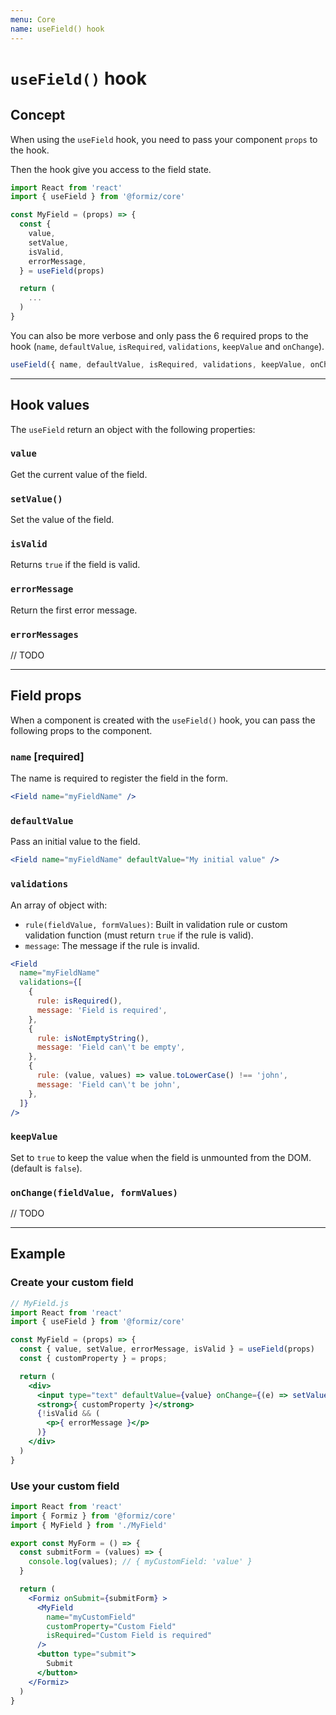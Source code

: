 ```yaml
---
menu: Core
name: useField() hook
---
```


# `useField()` hook

## Concept

When using the `useField` hook, you need to pass your component `props` to the hook.

Then the hook give you access to the field state.

```jsx
import React from 'react'
import { useField } from '@formiz/core'

const MyField = (props) => {
  const {
    value,
    setValue,
    isValid,
    errorMessage,
  } = useField(props)

  return (
    ...
  )
}
```

You can also be more verbose and only pass the 6 required props to the hook (`name`, `defaultValue`, `isRequired`, `validations`, `keepValue` and `onChange`).

```jsx
useField({ name, defaultValue, isRequired, validations, keepValue, onChange })
```

---

## Hook values

The `useField` return an object with the following properties:

### `value`

Get the current value of the field.

### `setValue()`

Set the value of the field.

### `isValid`

Returns `true` if the field is valid.

### `errorMessage`

Return the first error message.

### `errorMessages`

// TODO

---

## Field props

When a component is created with the `useField()` hook,
you can pass the following props to the component.

### `name` [required]

The name is required to register the field in the form.

```jsx
<Field name="myFieldName" />
```

### `defaultValue`

Pass an initial value to the field.

```jsx
<Field name="myFieldName" defaultValue="My initial value" />
```

### `validations`

An array of object with:
- `rule(fieldValue, formValues)`: Built in validation rule or custom validation function (must return `true` if the rule is valid).
- `message`: The message if the rule is invalid.

```jsx
<Field
  name="myFieldName"
  validations={[
    {
      rule: isRequired(),
      message: 'Field is required',
    },
    {
      rule: isNotEmptyString(),
      message: 'Field can\'t be empty',
    },
    {
      rule: (value, values) => value.toLowerCase() !== 'john',
      message: 'Field can\'t be john',
    },
  ]}
/>
```

### `keepValue`

Set to `true` to keep the value when the field is unmounted from the DOM. (default is `false`).

### `onChange(fieldValue, formValues)`

// TODO


---

## Example

### Create your custom field

```jsx
// MyField.js
import React from 'react'
import { useField } from '@formiz/core'

const MyField = (props) => {
  const { value, setValue, errorMessage, isValid } = useField(props)
  const { customProperty } = props;

  return (
    <div>
      <input type="text" defaultValue={value} onChange={(e) => setValue(e.target.value)}>
      <strong>{ customProperty }</strong>
      {!isValid && (
        <p>{ errorMessage }</p>
      )}
    </div>
  )
}
```

### Use your custom field

```jsx
import React from 'react'
import { Formiz } from '@formiz/core'
import { MyField } from './MyField'

export const MyForm = () => {
  const submitForm = (values) => {
    console.log(values); // { myCustomField: 'value' }
  }

  return (
    <Formiz onSubmit={submitForm} >
      <MyField
        name="myCustomField"
        customProperty="Custom Field"
        isRequired="Custom Field is required"
      />
      <button type="submit">
        Submit
      </button>
    </Formiz>
  )
}
```